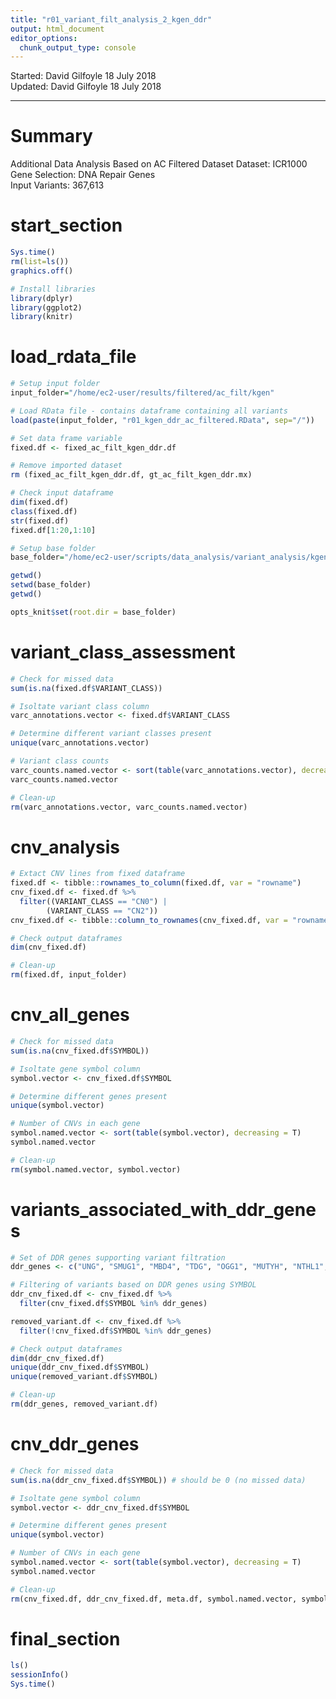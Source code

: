 ```yaml
---
title: "r01_variant_filt_analysis_2_kgen_ddr"
output: html_document
editor_options: 
  chunk_output_type: console
---
```


Started: David Gilfoyle 18 July 2018  
Updated: David Gilfoyle 18 July 2018

---

# Summary

Additional Data Analysis Based on AC Filtered Dataset 
Dataset: ICR1000  
Gene Selection: DNA Repair Genes  
Input Variants: 367,613

# start_section

```r

Sys.time()
rm(list=ls())
graphics.off()

# Install libraries
library(dplyr)
library(ggplot2)
library(knitr)

```

# load_rdata_file

```r

# Setup input folder
input_folder="/home/ec2-user/results/filtered/ac_filt/kgen"

# Load RData file - contains dataframe containing all variants
load(paste(input_folder, "r01_kgen_ddr_ac_filtered.RData", sep="/"))

# Set data frame variable
fixed.df <- fixed_ac_filt_kgen_ddr.df

# Remove imported dataset
rm (fixed_ac_filt_kgen_ddr.df, gt_ac_filt_kgen_ddr.mx)

# Check input dataframe
dim(fixed.df)
class(fixed.df)
str(fixed.df)
fixed.df[1:20,1:10]

# Setup base folder
base_folder="/home/ec2-user/scripts/data_analysis/variant_analysis/kgen/ddr"

getwd()
setwd(base_folder)
getwd()

opts_knit$set(root.dir = base_folder)

```

# variant_class_assessment

```r

# Check for missed data
sum(is.na(fixed.df$VARIANT_CLASS))

# Isoltate variant class column
varc_annotations.vector <- fixed.df$VARIANT_CLASS

# Determine different variant classes present
unique(varc_annotations.vector)

# Variant class counts
varc_counts.named.vector <- sort(table(varc_annotations.vector), decreasing = T)
varc_counts.named.vector

# Clean-up
rm(varc_annotations.vector, varc_counts.named.vector)

```

# cnv_analysis

```r

# Extact CNV lines from fixed dataframe
fixed.df <- tibble::rownames_to_column(fixed.df, var = "rowname")
cnv_fixed.df <- fixed.df %>% 
  filter((VARIANT_CLASS == "CN0") |
        (VARIANT_CLASS == "CN2"))
cnv_fixed.df <- tibble::column_to_rownames(cnv_fixed.df, var = "rowname")

# Check output dataframes
dim(cnv_fixed.df)

# Clean-up
rm(fixed.df, input_folder)

```

# cnv_all_genes

```r

# Check for missed data
sum(is.na(cnv_fixed.df$SYMBOL))

# Isoltate gene symbol column
symbol.vector <- cnv_fixed.df$SYMBOL

# Determine different genes present
unique(symbol.vector)

# Number of CNVs in each gene
symbol.named.vector <- sort(table(symbol.vector), decreasing = T)
symbol.named.vector

# Clean-up
rm(symbol.named.vector, symbol.vector)

```

# variants_associated_with_ddr_genes

```r

# Set of DDR genes supporting variant filtration
ddr_genes <- c("UNG", "SMUG1", "MBD4", "TDG", "OGG1", "MUTYH", "NTHL1", "MPG", "NEIL1", "NEIL2", "NEIL3", "HMGB1", "APEX1", "APEX2", "LIG3", "XRCC1", "PNKP", "APLF", "PARP1", "PARP2", "PARP3", "MGMT", "ALKBH2", "ALKBH3", "TDP1", "TDP2", "MSH2", "MSH3", "MSH6", "MLH1", "PMS2", "MSH4", "MSH5", "MLH3", "PMS1", "PMS2P3", "XPC", "RAD23B", "CETN2", "RAD23A", "XPA", "DDB1", "DDB2", "RPA1", "RPA2", "RPA3", "ERCC3", "ERCC2", "GTF2H1", "GTF2H2", "GTF2H3", "GTF2H4", "GTF2H5", "CDK7", "CCNH", "MNAT1", "ERCC5", "ERCC1", "ERCC4", "LIG1", "RBX1", "CUL4A", "CUL4B", "ERCC8", "ERCC6", "UVSSA", "XAB2", "MMS19", "RAD51", "RAD51B", "RAD51D", "DMC1", "XRCC2", "XRCC3", "RAD52", "RAD54L", "RAD54B", "BRCA1", "SHFM1", "RAD50", "MRE11A", "NBN", "RBBP8", "MUS81", "EME1", "EME2", "SLX1A", "SLX1B", "GEN1", "BARD1", "BABAM1", "FAM175A", "BRE", "UIMC1", "BRCC3", "SYCP3", "FANCA", "FANCB", "FANCC", "BRCA2", "FANCD2", "FANCE", "FANCF", "FANCG", "FANCI", "BRIP1", "FANCL", "FANCM", "PALB2", "RAD51C", "SLX4", "C1orf86", "C19orf40", "APITD1", "WDR48", "USP1", "C17orf70", "HES1", "RMI1", "RMI2", "TOP3A", "UBE2T", "XRCC6", "XRCC5", "PRKDC", "LIG4", "XRCC4", "DCLRE1C", "NHEJ1", "DNTT", "NUDT1", "DUT", "RRM2B", "POLB", "POLG", "POLD1", "POLE", "PCNA", "REV3L", "MAD2L2", "REV1", "POLH", "POLI", "POLQ", "POLK", "POLL", "POLM", "POLN", "FEN1", "FAN1", "TREX1", "TREX2", "EXO1", "APTX", "SPO11", "ENDOV", "UBE2A", "UBE2B", "RAD18", "SHPRH", "HLTF", "RNF168", "SPRTN", "RNF8", "RNF4", "UBE2V2", "UBE2N", "H2AFX", "CHAF1A", "SETMAR", "BLM", "WRN", "RECQL4", "ATM", "MPLKIP", "DCLRE1A", "DCLRE1B", "RPA4", "PRPF19", "RECQL", "RECQL5", "HELQ", "RDM1", "NABP2", "RFC1", "RFC2", "RFC3", "RFC4", "RFC5", "ATR", "ATRIP", "MDC1", "RAD1", "RAD9A", "HUS1", "RAD17", "CHEK1", "CHEK2", "TP53", "TP53BP1", "RIF1", "TOPBP1", "CLK2", "PER1")

# Filtering of variants based on DDR genes using SYMBOL 
ddr_cnv_fixed.df <- cnv_fixed.df %>%
  filter(cnv_fixed.df$SYMBOL %in% ddr_genes)

removed_variant.df <- cnv_fixed.df %>%
  filter(!cnv_fixed.df$SYMBOL %in% ddr_genes)

# Check output dataframes
dim(ddr_cnv_fixed.df)
unique(ddr_cnv_fixed.df$SYMBOL)
unique(removed_variant.df$SYMBOL)

# Clean-up
rm(ddr_genes, removed_variant.df)

```

# cnv_ddr_genes

```r

# Check for missed data
sum(is.na(ddr_cnv_fixed.df$SYMBOL)) # should be 0 (no missed data)

# Isoltate gene symbol column
symbol.vector <- ddr_cnv_fixed.df$SYMBOL

# Determine different genes present
unique(symbol.vector)

# Number of CNVs in each gene
symbol.named.vector <- sort(table(symbol.vector), decreasing = T)
symbol.named.vector

# Clean-up
rm(cnv_fixed.df, ddr_cnv_fixed.df, meta.df, symbol.named.vector, symbol.vector)

```

# final_section

```r

ls()
sessionInfo()
Sys.time()

```

